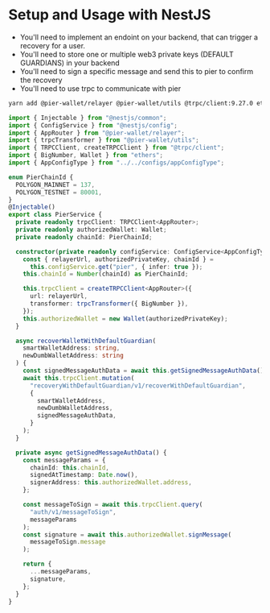 # Setup and Usage with NestJS

- You'll need to implement an endoint on your backend, that can trigger a recovery for a user.
- You'll need to store one or multiple web3 private keys (DEFAULT GUARDIANS) in your backend
- You'll need to sign a specific message and send this to pier to confirm the recovery
- You'll need to use trpc to communicate with pier

```sh
yarn add @pier-wallet/relayer @pier-wallet/utils @trpc/client:9.27.0 ethers:^5.7.2"
```

```ts
import { Injectable } from "@nestjs/common";
import { ConfigService } from "@nestjs/config";
import { AppRouter } from "@pier-wallet/relayer";
import { trpcTransformer } from "@pier-wallet/utils";
import { TRPCClient, createTRPCClient } from "@trpc/client";
import { BigNumber, Wallet } from "ethers";
import { AppConfigType } from "../../configs/appConfigType";

enum PierChainId {
  POLYGON_MAINNET = 137,
  POLYGON_TESTNET = 80001,
}
@Injectable()
export class PierService {
  private readonly trpcClient: TRPCClient<AppRouter>;
  private readonly authorizedWallet: Wallet;
  private readonly chainId: PierChainId;

  constructor(private readonly configService: ConfigService<AppConfigType>) {
    const { relayerUrl, authorizedPrivateKey, chainId } =
      this.configService.get("pier", { infer: true });
    this.chainId = Number(chainId) as PierChainId;

    this.trpcClient = createTRPCClient<AppRouter>({
      url: relayerUrl,
      transformer: trpcTransformer({ BigNumber }),
    });
    this.authorizedWallet = new Wallet(authorizedPrivateKey);
  }

  async recoverWalletWithDefaultGuardian(
    smartWalletAddress: string,
    newDumbWalletAddress: string
  ) {
    const signedMessageAuthData = await this.getSignedMessageAuthData();
    await this.trpcClient.mutation(
      "recoveryWithDefaultGuardian/v1/recoverWithDefaultGuardian",
      {
        smartWalletAddress,
        newDumbWalletAddress,
        signedMessageAuthData,
      }
    );
  }

  private async getSignedMessageAuthData() {
    const messageParams = {
      chainId: this.chainId,
      signedAtTimestamp: Date.now(),
      signerAddress: this.authorizedWallet.address,
    };

    const messageToSign = await this.trpcClient.query(
      "auth/v1/messageToSign",
      messageParams
    );
    const signature = await this.authorizedWallet.signMessage(
      messageToSign.message
    );

    return {
      ...messageParams,
      signature,
    };
  }
}
```
